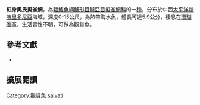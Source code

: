 {{Speciesbox
| name = 紅身奧氏擬雀鯛
| image = 
| image_width = 250px
| image_caption = 
| status = NE
| status_system = IUCN3.1
| genus = Ogilbyina
| species = salvati
| authority = Plessis & Fourmanoir,[[1966年|1966年]]
| synonyms = *''Pseudochromis salvati '',Plessis & Fourmanoir, 1966 
*''Cypho salvati '',Plessis & Fourmanoir, 1966
}}

'''紅身奧氏擬雀鯛'''，為[[輻鰭魚綱|輻鰭魚綱]][[鱸形目|鱸形目]][[鱸亞目|鱸亞目]][[擬雀鯛科|擬雀鯛科]]的一[[種|種]]，分布於中西[[太平洋|太平洋]][[新喀里多尼亞|新喀里多尼亞]]海域，深度0-15公尺，為熱帶海水魚，體長可達5.9公分，棲息在[[珊瑚礁|珊瑚礁]]區，生活習性不明，可做為觀賞魚。
==參考文獻 ==
*{{FishBase_species|genus=Ogilbyina|species=salvati|year=2017|month=2}}

== 擴展閱讀 ==
{{refbegin}}
{{wikispecies-inline|Ogilbyina salvati|紅身奧氏擬雀鯛}}
{{refend}}
{{Taxonbar|from=Q2681160}}

[[Category:觀賞魚|Category:觀賞魚]]
[[Category:奧氏擬雀鯛屬|salvati]]


{{鱸形目小作品}}